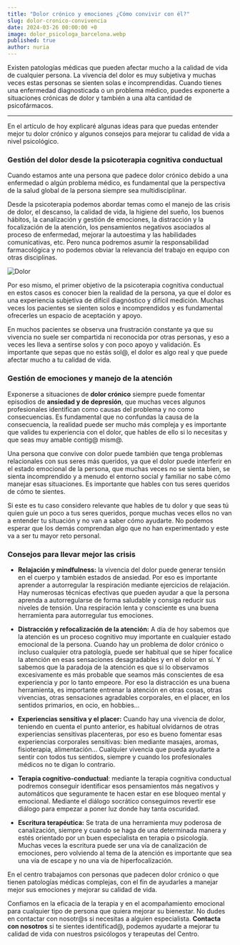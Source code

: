 ```yaml
---
title: "Dolor crónico y emociones ¿Cómo convivir con él?"
slug: dolor-cronico-convivencia
date: 2024-03-26 00:00:00 +0
image: dolor_psicologa_barcelona.webp
published: true
author: nuria
---
```


Existen patologías médicas que pueden afectar mucho a la calidad de vida de cualquier persona. La vivencia del dolor es muy subjetiva y muchas veces estas personas se sienten solas e incomprendidas. Cuando tienes una enfermedad diagnosticada o un problema médico, puedes exponerte a situaciones crónicas de dolor y también a una alta cantidad de psicofármacos.

---

En el artículo de hoy explicaré algunas ideas para que puedas entender mejor tu dolor crónico y algunos consejos para mejorar tu calidad de vida a nivel psicológico.

### Gestión del dolor desde la psicoterapia cognitiva conductual

Cuando estamos ante una persona que padece dolor crónico debido a una enfermedad o algún problema médico, es fundamental que la perspectiva de la salud global de la persona siempre sea multidisciplinar.

Desde la psicoterapia podemos abordar temas como el manejo de las crisis de dolor, el descanso, la calidad de vida, la higiene del sueño, los buenos hábitos, la canalización y gestión de emociones, la distracción y la focalización de la atención, los pensamientos negativos asociados al proceso de enfermedad, mejorar la autoestima y las habilidades comunicativas, etc. Pero nunca podremos asumir la responsabilidad farmacológica y no podemos obviar la relevancia del trabajo en equipo con otras disciplinas.

![Dolor](dolor_cronico_psicologa.webp)

Por eso mismo, el primer objetivo de la psicoterapia cognitiva conductual en estos casos es conocer bien la realidad de la persona, ya que el dolor es una experiencia subjetiva de difícil diagnóstico y difícil medición. Muchas veces los pacientes se sienten solos e incomprendidos y es fundamental ofrecerles un espacio de aceptación y apoyo.

En muchos pacientes se observa una frustración constante ya que su vivencia no suele ser compartida ni reconocida por otras personas, y eso a veces les lleva a sentirse solos y con poco apoyo y validación. Es importante que sepas que no estás sol@, el dolor es algo real y que puede afectar mucho a tu calidad de vida.

### Gestión de emociones y manejo de la atención

Exponerse a situaciones de **dolor crónico** siempre puede fomentar episodios de **ansiedad y de depresión**, que muchas veces algunos profesionales identifican como causas del problema y no como consecuencias. Es fundamental que no confundas la causa de la consecuencia, la realidad puede ser mucho más compleja y es importante que valides tu experiencia con el dolor, que hables de ello si lo necesitas y que seas muy amable contig@ mism@.

Una persona que convive con dolor puede también que tenga problemas relacionales con sus seres más queridos, ya que el dolor puede interferir en el estado emocional de la persona, que muchas veces no se sienta bien, se sienta incomprendido y a menudo el entorno social y familiar no sabe cómo manejar esas situaciones. Es importante que hables con tus seres queridos de cómo te sientes.

Si este es tu caso considero relevante que hables de tu dolor y que seas tú quien guíe un poco a tus seres queridos, porque muchas veces ellos no van a entender tu situación y no van a saber cómo ayudarte. No podemos esperar que los demás comprendan algo que no han experimentado y este va a ser tu mayor reto personal.

### Consejos para llevar mejor las crisis

- **Relajación y mindfulness:** la vivencia del dolor puede generar tensión en el cuerpo y también estados de ansiedad. Por eso es importante aprender a autorregular la respiración mediante ejercicios de relajación. Hay numerosas técnicas efectivas que pueden ayudar a que la persona aprenda a autorregularse de forma saludable y consiga reducir sus niveles de tensión. Una respiración lenta y consciente es una buena herramienta para autorregular tus emociones.

- **Distracción y refocalización de la atención:** A día de hoy sabemos que la atención es un proceso cognitivo muy importante en cualquier estado emocional de la persona. Cuando hay un problema de dolor crónico o incluso cualquier otra patología, puede ser habitual que se hiper focalice la atención en esas sensaciones desagradables y en el dolor en sí. Y sabemos que la paradoja de la atención es que si lo observamos excesivamente es más probable que seamos más conscientes de esa experiencia y por lo tanto empeore. Por eso la distracción es una buena herramienta, es importante entrenar la atención en otras cosas, otras vivencias, otras sensaciones agradables corporales, en el placer, en los sentidos primarios, en ocio, en hobbies…

- **Experiencias sensitiva y el placer:** Cuando hay una vivencia de dolor, teniendo en cuenta el punto anterior, es habitual olvidarnos de otras experiencias sensitivas placenteras, por eso es bueno fomentar esas experiencias corporales sensitivas: bien mediante masajes, aromas, fisioterapia, alimentación… Cualquier vivencia que pueda ayudarte a sentir con todos tus sentidos, siempre y cuando los profesionales médicos no te digan lo contrario.

- **Terapia cognitivo-conductual**: mediante la terapia cognitiva conductual podremos conseguir identificar esos pensamientos más negativos y automáticos que seguramente te hacen estar en ese bloqueo mental y emocional. Mediante el diálogo socrático conseguimos revertir ese diálogo para empezar a poner luz donde hay tanta oscuridad.

- **Escritura terapéutica:** Se trata de una herramienta muy poderosa de canalización, siempre y cuando se haga de una determinada manera y estés orientado por un buen especialista en terapia o psicología. Muchas veces la escritura puede ser una vía de canalización de emociones, pero volviendo al tema de la atención es importante que sea una vía de escape y no una vía de hiperfocalización.

En el centro trabajamos con personas que padecen dolor crónico o que tienen patologías médicas complejas, con el fin de ayudarles a manejar mejor sus emociones y mejorar su calidad de vida.

Confiamos en la eficacia de la terapia y en el acompañamiento emocional para cualquier tipo de persona que quiera mejorar su bienestar. No dudes en contactar con nosotr@s si necesitas a alguien especialista. **Contacta con nosotros** si te sientes identificad@, podemos ayudarte a mejorar tu calidad de vida con nuestros psicólogos y terapeutas del Centro.

